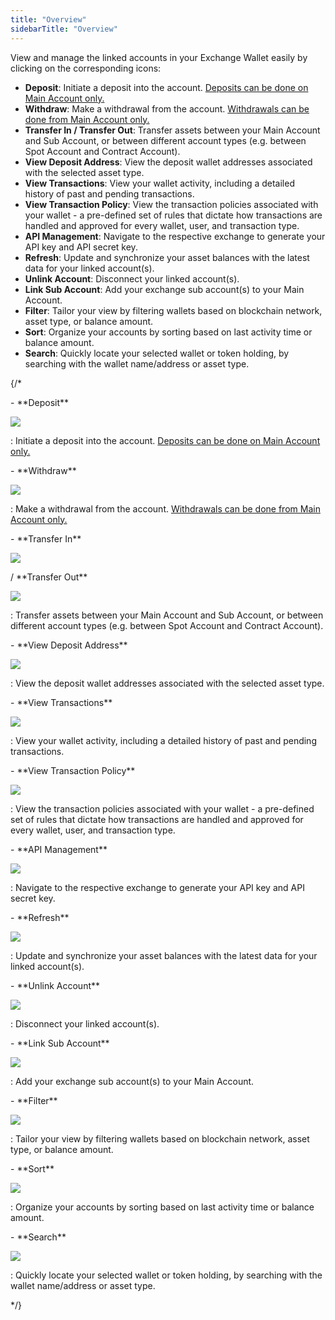 ```yaml
---
title: "Overview"
sidebarTitle: "Overview"
---
```


View and manage the linked accounts in your Exchange Wallet easily by clicking on the corresponding icons:

- **Deposit**: Initiate a deposit into the account. <u>Deposits can be done on Main Account only.</u>
- **Withdraw**: Make a withdrawal from the account. <u>Withdrawals can be done from Main Account only.</u>
- **Transfer In / Transfer Out**: Transfer assets between your Main Account and Sub Account, or between different account types (e.g. between Spot Account and Contract Account).
- **View Deposit Address**: View the deposit wallet addresses associated with the selected asset type.
- **View Transactions**: View your wallet activity, including a detailed history of past and pending transactions.
- **View Transaction Policy**: View the transaction policies associated with your wallet - a pre-defined set of rules that dictate how transactions are handled and approved for every wallet, user, and transaction type.
- **API Management**: Navigate to the respective exchange to generate your API key and API secret key.
- **Refresh**: Update and synchronize your asset balances with the latest data for your linked account(s).
- **Unlink Account**: Disconnect your linked account(s).
- **Link Sub Account**: Add your exchange sub account(s) to your Main Account.
- **Filter**: Tailor your view by filtering wallets based on blockchain network, asset type, or balance amount.
- **Sort**: Organize your accounts by sorting based on last activity time or balance amount.
- **Search**: Quickly locate your selected wallet or token holding, by searching with the wallet name/address or asset type.


{/*
<br />

<div class="container">
    <p class="text">- **Deposit**</p>
    <img src="/images/exchange-wallet/deposit.png" class="icon"> </img>
    <p class="text">: Initiate a deposit into the account. <u>Deposits can be done on Main Account only.</u></p>
</div>

<div class="container">
    <p class="text">- **Withdraw**</p>
    <img src="/images/exchange-wallet/withdraw.png" class="icon"> </img>
    <p class="text">: Make a withdrawal from the account. <u>Withdrawals can be done from Main Account only.</u></p>
</div>

<div class="container">
    <p class="text">- **Transfer In**</p>
    <img src="/images/exchange-wallet/transfer-in.png" class="icon"> </img>
    <p class="text">/ **Transfer Out**</p>
    <img src="/images/exchange-wallet/transfer-out.png" class="icon"> </img>
    <p class="text">: Transfer assets between your Main Account and Sub Account, or between different account types (e.g. between Spot Account and Contract Account).</p>
</div>

<div class="container">
    <p class="text">- **View Deposit Address**</p>
    <img src="/images/exchange-wallet/deposit-address.png" class="icon"> </img>
    <p class="text">: View the deposit wallet addresses associated with the selected asset type.</p>
</div>

<div class="container">
    <p class="text">- **View Transactions**</p>
    <img src="/images/exchange-wallet/transaction.png" class="icon"> </img>
    <p class="text">: View your wallet activity, including a detailed history of past and pending transactions.</p>
</div>

<div class="container">
    <p class="text">- **View Transaction Policy**</p>
    <img src="/images/exchange-wallet/tx-policy.png" class="icon"> </img>
    <p class="text">: View the transaction policies associated with your wallet - a pre-defined set of rules that dictate how transactions are handled and approved for every wallet, user, and transaction type.</p>
</div>

<div class="container">
    <p class="text">- **API Management**</p>
    <img src="/images/exchange-wallet/api-management.png" class="icon"> </img>
    <p class="text">: Navigate to the respective exchange to generate your API key and API secret key.</p>
</div>

<div class="container">
    <p class="text">- **Refresh**</p>
    <img src="/images/exchange-wallet/refresh.png" class="icon"> </img>
    <p class="text">: Update and synchronize your asset balances with the latest data for your linked account(s).</p>
</div>

<div class="container">
    <p class="text">- **Unlink Account**</p>
    <img src="/images/exchange-wallet/unlink-account.png" class="icon"> </img>
    <p class="text">: Disconnect your linked account(s).</p>
</div>

<div class="container">
    <p class="text">- **Link Sub Account**</p>
    <img src="/images/exchange-wallet/link-account.png" class="icon"> </img>
    <p class="text">: Add your exchange sub account(s) to your Main Account.</p>
</div>

<div class="container">
    <p class="text">- **Filter**</p>
    <img src="/images/exchange-wallet/filter.png" class="icon"> </img>
    <p class="text">: Tailor your view by filtering wallets based on blockchain network, asset type, or balance amount.</p>
</div>

<div class="container">
    <p class="text">- **Sort**</p>
    <img src="/images/exchange-wallet/sort.png" class="icon"> </img>
    <p class="text">: Organize your accounts by sorting based on last activity time or balance amount.</p>
</div>

<div class="container">
    <p class="text">- **Search**</p>
    <img src="/images/exchange-wallet/search.png" class="icon"> </img>
    <p class="text">: Quickly locate your selected wallet or token holding, by searching with the wallet name/address or asset type.</p>
</div>
*/}